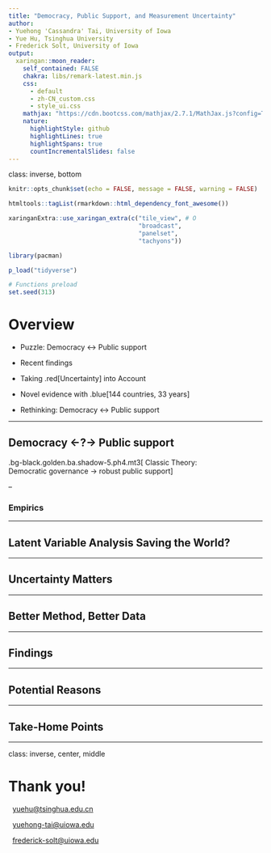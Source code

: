 ```yaml
---
title: "Democracy, Public Support, and Measurement Uncertainty"
author: 
- Yuehong 'Cassandra' Tai, University of Iowa
- Yue Hu, Tsinghua University
- Frederick Solt, University of Iowa
output:
  xaringan::moon_reader:
    self_contained: FALSE
    chakra: libs/remark-latest.min.js
    css: 
      - default
      - zh-CN_custom.css
      - style_ui.css
    mathjax: "https://cdn.bootcss.com/mathjax/2.7.1/MathJax.js?config=TeX-MML-AM_HTMLorMML"
    nature:
      highlightStyle: github
      highlightLines: true
      highlightSpans: true
      countIncrementalSlides: false
---
```


class: inverse, bottom

```r
knitr::opts_chunk$set(echo = FALSE, message = FALSE, warning = FALSE)

htmltools::tagList(rmarkdown::html_dependency_font_awesome())

xaringanExtra::use_xaringan_extra(c("tile_view", # O
                                    "broadcast", 
                                    "panelset",
                                    "tachyons"))

library(pacman)

p_load("tidyverse")

# Functions preload
set.seed(313)
```

<!-- https://sites.google.com/view/asian-polmeth-2021/home -->

# Overview

+ Puzzle: Democracy &harr; Public support

+ Recent findings

+ Taking .red[Uncertainty] into Account

+ Novel evidence with .blue[144 countries, 33 years]

+ Rethinking: Democracy &harr; Public support

---

## Democracy &larr;?&rarr; Public support


.bg-black.golden.ba.shadow-5.ph4.mt3[
Classic Theory:       
Democratic governance &rarr; robust public support
]

--

### Empirics




---

## Latent Variable Analysis Saving the World?

---

## Uncertainty Matters

---

## Better Method, Better Data

---

## Findings

---

## Potential Reasons

---

## Take-Home Points


---

class: inverse, center, middle

# Thank you!

<i class="fa fa-envelope fa-lg"></i>&nbsp; [yuehu@tsinghua.edu.cn](mailto:yuehu@tsinghua.edu.cn) 

<i class="fa fa-envelope fa-lg"></i>&nbsp; [yuehong-tai@uiowa.edu](mailto:yuehong-tai@uiowa.edu) 

<i class="fa fa-envelope fa-lg"></i>&nbsp; [frederick-solt@uiowa.edu](mailto:frederick-solt@uiowa.edu) 